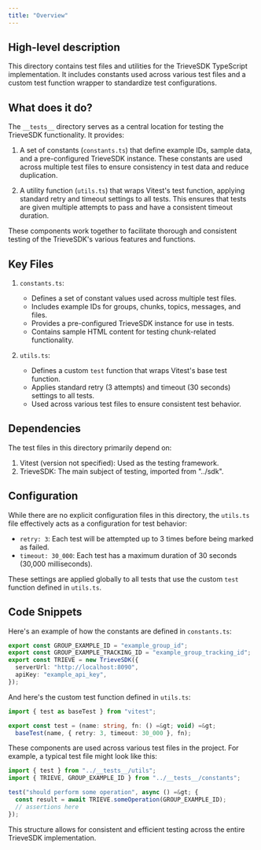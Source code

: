 ```yaml
---
title: "Overview"
---
```


## High-level description
This directory contains test files and utilities for the TrieveSDK TypeScript implementation. It includes constants used across various test files and a custom test function wrapper to standardize test configurations.

## What does it do?
The `__tests__` directory serves as a central location for testing the TrieveSDK functionality. It provides:

1. A set of constants (`constants.ts`) that define example IDs, sample data, and a pre-configured TrieveSDK instance. These constants are used across multiple test files to ensure consistency in test data and reduce duplication.

2. A utility function (`utils.ts`) that wraps Vitest's test function, applying standard retry and timeout settings to all tests. This ensures that tests are given multiple attempts to pass and have a consistent timeout duration.

These components work together to facilitate thorough and consistent testing of the TrieveSDK's various features and functions.

## Key Files

1. `constants.ts`:
   - Defines a set of constant values used across multiple test files.
   - Includes example IDs for groups, chunks, topics, messages, and files.
   - Provides a pre-configured TrieveSDK instance for use in tests.
   - Contains sample HTML content for testing chunk-related functionality.

2. `utils.ts`:
   - Defines a custom `test` function that wraps Vitest's base test function.
   - Applies standard retry (3 attempts) and timeout (30 seconds) settings to all tests.
   - Used across various test files to ensure consistent test behavior.

## Dependencies
The test files in this directory primarily depend on:

1. Vitest (version not specified): Used as the testing framework.
2. TrieveSDK: The main subject of testing, imported from "../sdk".

## Configuration
While there are no explicit configuration files in this directory, the `utils.ts` file effectively acts as a configuration for test behavior:

- `retry: 3`: Each test will be attempted up to 3 times before being marked as failed.
- `timeout: 30_000`: Each test has a maximum duration of 30 seconds (30,000 milliseconds).

These settings are applied globally to all tests that use the custom `test` function defined in `utils.ts`.

## Code Snippets

Here's an example of how the constants are defined in `constants.ts`:

```typescript
export const GROUP_EXAMPLE_ID = "example_group_id";
export const GROUP_EXAMPLE_TRACKING_ID = "example_group_tracking_id";
export const TRIEVE = new TrieveSDK({
  serverUrl: "http://localhost:8090",
  apiKey: "example_api_key",
});
```

And here's the custom test function defined in `utils.ts`:

```typescript
import { test as baseTest } from "vitest";

export const test = (name: string, fn: () =&gt; void) =&gt;
  baseTest(name, { retry: 3, timeout: 30_000 }, fn);
```

These components are used across various test files in the project. For example, a typical test file might look like this:

```typescript
import { test } from "../__tests__/utils";
import { TRIEVE, GROUP_EXAMPLE_ID } from "../__tests__/constants";

test("should perform some operation", async () =&gt; {
  const result = await TRIEVE.someOperation(GROUP_EXAMPLE_ID);
  // assertions here
});
```

This structure allows for consistent and efficient testing across the entire TrieveSDK implementation.